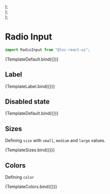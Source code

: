 
<Meta title="Basic Inputs/Radio Input" component={RadioInput} />


  <div style={{ display: "flex", gap: "12px" }}>
    <RadioInput {...args} labelPosition="left" />
    <RadioInput {...args} labelPosition="right" />
  </div>
);

  <div style={{ display: "flex", gap: "12px" }}>
    <RadioInput {...args} size="small" />
    <RadioInput {...args} size="medium" />
    <RadioInput {...args} size="large" />
  </div>
);

  <div style={{ display: "flex", gap: "12px" }}>
    <RadioInput {...args} color="primary" />
    <RadioInput {...args} color="secondary" />
    <RadioInput {...args} color="success" />
    <RadioInput {...args} color="warning" />
    <RadioInput {...args} color="danger" />
    <RadioInput {...args} color="info" />
  </div>
);

# Radio Input

```jsx
import RadioInput from "@lnc-react-ui";
```

<Canvas withSource="open">
  <Story
    name="Default"
    args={{
      checked: true,
    }}
  >
    {TemplateDefault.bind({})}
  </Story>
</Canvas>

<ArgsTable story="Default" />

## Label

<Canvas>
  <Story
    name="Label"
    args={{
      checked: true,
      label: "Label text",
    }}
  >
    {TemplateLabel.bind({})}
  </Story>
</Canvas>

## Disabled state

<Canvas>
  <Story
    name="Disabled"
    args={{
      checked: true,
      disabled: true,
      label: "disabled",
    }}
  >
    {TemplateDefault.bind({})}
  </Story>
</Canvas>

## Sizes

Defining `size` with `small`, `medium` and `large` values.

<Canvas>
  <Story
    name="Sizes"
    args={{
      checked: true,
    }}
  >
    {TemplateSizes.bind({})}
  </Story>
</Canvas>

## Colors

Defining `color`

<Canvas>
  <Story
    name="Colors"
    args={{
      size: "small",
      checked: true,
    }}
  >
    {TemplateColors.bind({})}
  </Story>
</Canvas>
